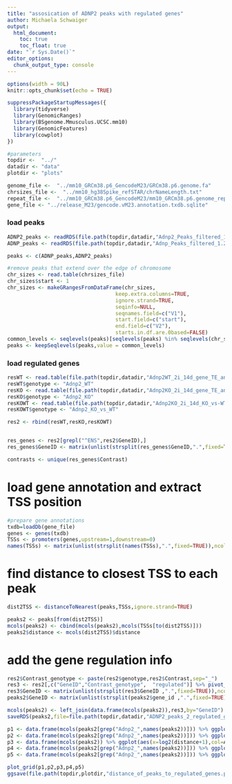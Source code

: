 ```yaml
---
title: "assosication of ADNP2 peaks with regulated genes"
author: Michaela Schwaiger
output:
  html_document:
    toc: true
    toc_float: true
date: "`r Sys.Date()`"
editor_options: 
  chunk_output_type: console
---
```


```r
options(width = 90L)
knitr::opts_chunk$set(echo = TRUE)
```



```r
suppressPackageStartupMessages({
  library(tidyverse)
  library(GenomicRanges)
  library(BSgenome.Mmusculus.UCSC.mm10)
  library(GenomicFeatures)
  library(cowplot)
})

#parameters
topdir <-  "../"
datadir <- "data"
plotdir <- "plots"

genome_file <-  "../mm10_GRCm38.p6_GencodeM23/GRCm38.p6.genome.fa"
chrsizes_file <-  "../mm10_hg38Spike_refSTAR/chrNameLength.txt"
repeat_file <-  "../mm10_GRCm38.p6_GencodeM23/mm10_GRCm38.p6.genome_repmask.bed"
gene_file <- "../release_M23/gencode.vM23.annotation.txdb.sqlite"
```

### load peaks

```r
ADNP2_peaks <- readRDS(file.path(topdir,datadir,"Adnp2_Peaks_filtered_1.2foldEnr.rds"))
ADNP_peaks <- readRDS(file.path(topdir,datadir,"Adnp_Peaks_filtered_1.2foldEnr.rds"))

peaks <- c(ADNP_peaks,ADNP2_peaks)

#remove peaks that extend over the edge of chromosome
chr_sizes <- read.table(chrsizes_file)
chr_sizes$start <- 1
chr_sizes <- makeGRangesFromDataFrame(chr_sizes,
                                   keep.extra.columns=TRUE,
                                   ignore.strand=TRUE,
                                   seqinfo=NULL,
                                   seqnames.field=c("V1"),
                                   start.field=c("start"),
                                   end.field=c("V2"),
                                   starts.in.df.are.0based=FALSE)
common_levels <- seqlevels(peaks)[seqlevels(peaks) %in% seqlevels(chr_sizes)]
peaks <- keepSeqlevels(peaks,value = common_levels)
```


### load regulated genes

```r
resWT <- read.table(file.path(topdir,datadir,"Adnp2WT_2i_14d_gene_TE_analysis_cloneblocked_genes_mq255.txt"),sep="\t",header=TRUE)
resWT$genotype <- "Adnp2_WT"
resKO <- read.table(file.path(topdir,datadir,"Adnp2KO_2i_14d_gene_TE_analysis_cloneblocked_genes_mq255.txt"),sep="\t",header=TRUE)
resKO$genotype <- "Adnp2_KO"
resKOWT <- read.table(file.path(topdir,datadir,"Adnp2KO_2i_14d_KO_vs-WT_gene_TE_analysis_genes_mq255.txt"),sep="\t",header=TRUE)
resKOWT$genotype <- "Adnp2_KO_vs_WT"

res2 <- rbind(resWT,resKO,resKOWT)


res_genes <- res2[grepl("^ENS",res2$GeneID),]
res_genes$GeneID <- matrix(unlist(strsplit(res_genes$GeneID,".",fixed=TRUE)),ncol=2,byrow=TRUE)[,1]

contrasts <- unique(res_genes$Contrast)
```


# load gene annotation and extract TSS position

```r
#prepare gene annotations
txdb=loadDb(gene_file)
genes <- genes(txdb)
TSSs <- promoters(genes,upstream=1,downstream=0)
names(TSSs) <- matrix(unlist(strsplit(names(TSSs),".",fixed=TRUE)),ncol=2,byrow=TRUE)[,1]
```

# find distance to closest TSS to each peak

```r
dist2TSS <- distanceToNearest(peaks,TSSs,ignore.strand=TRUE)

peaks2 <- peaks[from(dist2TSS)]
mcols(peaks2) <- cbind(mcols(peaks2),mcols(TSSs[to(dist2TSS)]))
peaks2$distance <- mcols(dist2TSS)$distance
```

# add the gene regulation info

```r
res2$Contrast_genotype <- paste(res2$genotype,res2$Contrast,sep="_")
res3 <- res2[,c("GeneID","Contrast_genotype",  "regulated")] %>% pivot_wider(id_cols = GeneID,names_from = Contrast_genotype,values_from = regulated)
res3$GeneID <- matrix(unlist(strsplit(res3$GeneID ,".",fixed=TRUE)),ncol=2,byrow=TRUE)[,1]
peaks2$GeneID <- matrix(unlist(strsplit(peaks2$gene_id ,".",fixed=TRUE)),ncol=2,byrow=TRUE)[,1]

mcols(peaks2) <- left_join(data.frame(mcols(peaks2)),res3,by="GeneID")
saveRDS(peaks2,file=file.path(topdir,datadir,"ADNP2_peaks_2_regulated_genes.rds"))

p1 <- data.frame(mcols(peaks2[grep("Adnp2_",names(peaks2))])) %>% ggplot(aes(x=log2(distance+1),col=Adnp2_KO_vs_WT_Adnp2KO_vs_WT_dTAG_un)) + geom_density() + theme_classic() + ggtitle("Adnp2 peaks")
p2 <- data.frame(mcols(peaks2[grep("Adnp2_",names(peaks2))])) %>% ggplot(aes(x=log2(distance+1),col=Adnp2_KO_vs_WT_Adnp2KO_vs_WT_dTAG14d)) + geom_density() + theme_classic() + ggtitle("Adnp2 peaks")
p3 <- data.frame(mcols(peaks2)) %>% ggplot(aes(x=log2(distance+1),col=Adnp2_KO_vs_WT_Adnp2KO_dTAG14d_vs_WT_un)) + geom_density() + theme_classic() + ggtitle("all peaks")
p4 <- data.frame(mcols(peaks2[grep("Adnp2_",names(peaks2))])) %>% ggplot(aes(x=log2(distance+1),col=Adnp2_WT_dTAG14d_vs_un)) + geom_density() + theme_classic() + ggtitle("Adnp peaks")
p5 <- data.frame(mcols(peaks2[grep("Adnp2_",names(peaks2))])) %>% ggplot(aes(x=log2(distance+1),col=Adnp2_KO_dTAG14d_vs_un)) + geom_density() + theme_classic() + ggtitle("Adnp peaks")

plot_grid(p1,p2,p3,p4,p5)
ggsave(file.path(topdir,plotdir,"distance_of_peaks_to_regulated_genes.pdf"),height=8,width=20)

```
